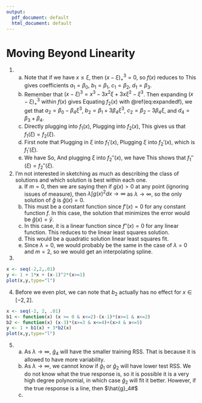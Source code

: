 ```yaml
---
output:
  pdf_document: default
  html_document: default
---
```


# Moving Beyond Linearity {#chap7}

1.
    a. Note that if we have $x \leq \xi$, then $(x- \xi)^3_+= 0$, so $f(x)$ reduces to
    \begin{align}
    f(x) &= \beta_0 + \beta_1 x + \beta_2 x^2 + \beta_3 x^3 + \beta_4(x-\xi)^3_+ \\
    &= \beta_0 + \beta_1 x + \beta_2 x^2 + \beta_3 x^3\, .
    \end{align}
    This gives coefficients $a_1 = \beta_0$, $b_1 = \beta_1$, $c_1 = \beta_2$, $d_1 = \beta_3$.
    b. Remember that $(x-\xi)^3 = x^3 - 3x^2 \xi + 3x \xi^2 - \xi^3$. Then expanding $(x-\xi)^3_+$ within $f(x)$ gives
    \begin{align}
    f(x) &= \beta_0 + \beta_1 x + \beta_2 x^2 + \beta_3 x^3 + \beta_4(x-\xi)^3_+ \nonumber \\
    &= \beta_0 + \beta_1 x + \beta_2 x^2 + \beta_3 x^3 + \beta_4(x^3 - 3x^2 \xi + 3x \xi^2 - \xi^3) \nonumber \\
    &= \beta_0 - \beta_4\xi^3 + (\beta_1+ 3 \beta_4 \xi^2)x + (\beta_2 - 3 \beta_4 \xi)x^2 + (\beta_3 + \beta_4) x^3 \, .
    (\#eq:expandedf)
    \end{align}
    Equating $f_2(x)$ with \@ref(eq:expandedf), we get that $a_2 = \beta_0 - \beta_4 \xi^3$, $b_2 = \beta_1 + 3 \beta_4 \xi^3$, $c_2 = \beta_2 - 3 \beta_4 \xi$, and $d_4 = \beta_3 + \beta_4$.
    c. Directly plugging into $f_1(x)$,
    \begin{equation}
    f_1(\xi) = \beta_0 + \beta_1 \xi + \beta_2 \xi^2 + \beta_3 \xi^3\, .
    \end{equation}
    Plugging into $f_2(x)$,
    \begin{align}
    f_2(\xi) &= \beta_0 - \beta_4 \xi^3 + (\beta_1 + 3\beta_4 \xi^2)\xi +(\beta_2 - 3 \beta_4 \xi)\xi^2 + (\beta_3 + \beta_4) \xi^3 \\
    &= \beta_0 - \beta_4 \xi^3 + \beta_1\xi + 3\beta_4\xi^3 + \beta_2\xi^2 - 3\beta_4\xi^3 + \beta_3 + \beta_4 \xi^3 \\
    &= \beta_0 - \beta_1 \xi + \beta_2 \xi^2 + \beta_3\xi^3\, .
    \end{align}
    This gives us that $f_1(\xi) = f_2(\xi)$.
    d. First note that
    \begin{align}
    f_1'(x) &= \beta_1+2\beta_2x + 3\beta_3x^2  \, ,\\
    f_2'(x) &= \beta_1 + 3\beta_4\xi^2 + 2(\beta_2- 3\beta_4\xi)x + 3(\beta_3+\beta_4)x^2 \, .
    \end{align}
    Plugging in $\xi$ into $f_1'(x)$,
    \begin{equation}
    f_1'(\xi) = \beta_1+2\beta_2 \xi + 3\beta_3 \xi^2
    \end{equation}
    Plugging $\xi$ into $f_2'(x)$,
    \begin{align}
    f_2'(\xi) &= \beta_1 + 3\beta_4\xi^2 + 2(\beta_2- 3\beta_4\xi)\xi + 3(\beta_3+\beta_4)\xi^2\\
    &= \beta_1 + 3 \beta_4 \xi^2 + 2\beta_2 \xi - 6\beta_4 \xi^2 + 3\beta_3\xi^2 + 3\beta_4\xi^2\\
    &= \beta_1 + 2\beta_2 \xi + 3\beta_3 \xi^2
    \end{align}
    which is $f_1'(\xi)$.
    e. 
    We have
    \begin{align}
    f_1''(x) &= 2\beta_2 + 6\beta_3 x \, , \\
    f_2''(x) &= 2\beta_2 - 6\beta_4 \xi + (6\beta_3 + 6\beta_4) x \, .
    \end{align}
    So,
    \begin{equation}
    f_1''(\xi) = 2\beta_2 + 6\beta_3 \xi \, .
    \end{equation}
    And plugging $\xi$ into $f_2''(x)$, we have
    \begin{align}
    f_2''(\xi) &= 2\beta_2 - 6\beta_4 \xi + (6\beta_3 + 6\beta_4) \xi \\
    &= 2 \beta_2 - 6\beta_4 \xi + 6 \beta_3 \xi + 6 \beta_4 \xi \\
    &= 2\beta_2 + 6\beta_3 \xi \, .
    \end{align}
    This shows that $f_1''(\xi) = f_2''(\xi)$.
    
2. I'm not interested in sketching as much as describing the class of solutions and which solution is best within each one.
    a. If $m=0$, then we are saying then if $g(x)>0$ at any point (ignoring issues of measure), then $\lambda \int g(x)^2 dx \rightarrow \infty$ as $\lambda \rightarrow \infty$, so the only solution of $\hat{g}$ is $\hat{g}(x) = 0$.
    b. This must be a constant function since $f'(x) = 0$ for any constant function $f$. In this case, the solution that minimizes the error would be $\hat{g}(x) = \bar{y}$. 
    c. In this case, it is a linear function since $f''(x) = 0$ for any linear function. This reduces to the linear least squares solution.
    d. This would be a quadratic solution linear least squares fit.
    e. Since $\lambda=0$, we would probably be the same in the case of $\lambda=0$ and $m=2$, so we would get an interpolating spline.
    
3.
```r
x <- seq(-2,2,.01)
y <- 1 + 1*x + (x-1)^2*(x>=1)
plot(x,y,type="l")
```

4. Before we even plot, we can note that $b_2$ actually has no effect for $x \in [-2,2]$. 
```r
x <- seq(-2, 2, .01)
b1 <- function(x) (x >= 0 & x<=2)-(x-1)*(x>=1 & x<=2)
b2 <- function(x) (x-3)*(x>=3 & x<=4)+(x>4 & x<=5)
y <- 1 + b1(x) + 3*b2(x)
plot(x,y,type="l")
```

5.
    a. As $\lambda \rightarrow \infty$, $\hat{g}_4$ will have the smaller training RSS. That is because it is allowed to have more variability.
    b. As $\lambda \rightarrow \infty$, we cannot know if $\hat{g}_1$ or $\hat{g}_2$ will have lower test RSS. We do not know what the true response is, so it is possible it is a very high degree polynomial, in which case $\hat{g}_2$ will fit it better. However, if the true response is a line, then $\hat{g}_4#$
    c. 